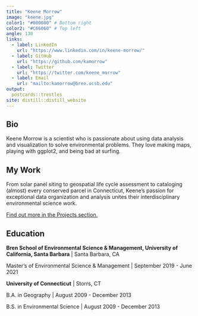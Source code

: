 ```yaml
---
title: "Keene Morrow"
image: "keene.jpg"
color1: "#000080" # Bottom right
color2: "#C66060" # Top left
angle: 130
links:
  - label: LinkedIn
    url: "https://www.linkedin.com/in/keene-morrow/"
  - label: GitHub
    url: "https://github.com/kamorrow"
  - label: Twitter
    url: "https://twitter.com/keene_morrow"
  - label: Email
    url: "mailto:kamorrow@bren.ucsb.edu"
output:
  postcards::trestles
site: distill::distill_website
---
```


## Bio

Keene Morrow is a scientist who is passionate about using data analysis and visualization to solve environmental problems. They love making maps, playing with ggplot2, and being bad at surfing.

## My Work

From solar panel siting to geospatial life cycle assessment to cataloging (almost) every conserved parcel in Connecticut, Keene's passion for exceptional data organization and analysis unites their interdisciplinary environmental science work.

[Find out more in the Projects section.](kamorrow.github.io/projects)

## Education

**Bren School of Environmental Science & Management, University of California, Santa Barbara** | Santa Barbara, CA

Master's of Environmental Science & Management | September 2019 - June 2021

**University of Connecticut** | Storrs, CT

B.A. in Geography | August 2009 - December 2013

B.S. in Environmental Science | August 2009 - December 2013